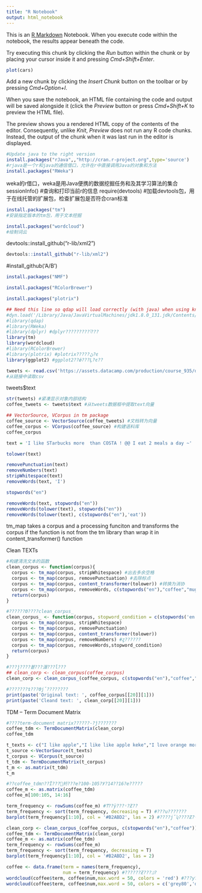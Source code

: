 ```yaml
---
title: "R Notebook"
output: html_notebook
---
```


This is an [R Markdown](http://rmarkdown.rstudio.com) Notebook. When you execute code within the notebook, the results appear beneath the code. 

Try executing this chunk by clicking the *Run* button within the chunk or by placing your cursor inside it and pressing *Cmd+Shift+Enter*. 

```r
plot(cars)
```

Add a new chunk by clicking the *Insert Chunk* button on the toolbar or by pressing *Cmd+Option+I*.

When you save the notebook, an HTML file containing the code and output will be saved alongside it (click the *Preview* button or press *Cmd+Shift+K* to preview the HTML file). 

The preview shows you a rendered HTML copy of the contents of the editor. Consequently, unlike *Knit*, *Preview* does not run any R code chunks. Instead, the output of the chunk when it was last run in the editor is displayed.

```r
#Update java to the right version
install.packages("rJava",,"http://cran.r-project.org",type='source')
#rjava是一个r和java的通信借口，允许在r中直接调用Java的对象和方法
install.packages("RWeka")
```
weka的r借口，weka是用Java便携的数据挖掘任务和及其学习算法的集合
sessionInfo()
#查询和打印当前r的信息
require(devtools)
#加载devtools包，用于在线托管的扩展包，检查扩展包是否符合cran标准

```r
install.packages("tm")
#安装指定版本的tm包，用于文本挖掘
```

```r
install.packages("wordcloud")
#绘制词云
```

devtools::install_github("r-lib/xml2")
```r
devtools::install_github("r-lib/xml2")
```

#install_github('A/B')

```r
install.packages("NMF")

```

```r
install.packages("RColorBrewer")
```

```r
install.packages("plotrix")
```

```r
## Need this line so qdap will load correctly (with java) when using knitr button. 
#dyn.load('/Library/Java/JavaVirtualMachines/jdk1.8.0_131.jdk/Contents/Home/jre/lib/server/libjvm.dylib')
#library(qdap)
#library(RWeka)
#library(dplyr) #dplyr?????????ݴ???
library(tm)
library(wordcloud)
#library(RColorBrewer)
#library(plotrix) #plotrix?????ڻ?ͼ
library(ggplot2) #ggplot2??ǿ???Ļ?ͼ??
```

```r
tweets <- read.csv('https://assets.datacamp.com/production/course_935/datasets/coffee.csv', stringsAsFactors = F) 
#从链接中读取csv
```

tweets$text


```r
str(tweets) #紧凑显示对象内部结构
coffee_tweets <- tweets$text #从tweets数据框中提取text向量

## VectorSource, VCorpus in tm package
coffee_source <- VectorSource(coffee_tweets) #文档转为向量
coffee_corpus <- VCorpus(coffee_source) #构建语料库
coffee_corpus
```


```r
text = 'I like STarbucks more  than COSTA ! @@ I eat 2 meals a day ~'
```

```r
tolower(text)
```
```r
removePunctuation(text)
removeNumbers(text)
stripWhitespace(text)
removeWords(text, 'I')
```

```r
stopwords("en")
```

```r
removeWords(text, stopwords("en"))
removeWords(tolower(text), stopwords("en"))
removeWords(tolower(text), c(stopwords("en"),'eat'))
```



tm_map takes a corpus and a processing funciton and transforms the corpus
if the function is not from the tm library than wrap it in content_transformer() function

Clean TEXTs
```r
#构建清洗文本的函数
clean_corpus <- function(corpus){
  corpus <- tm_map(corpus, stripWhitespace) #出去多余空格
  corpus <- tm_map(corpus, removePunctuation) #去除标点
  corpus <- tm_map(corpus, content_transformer(tolower)) #转换为消协
  corpus <- tm_map(corpus, removeWords, c(stopwords("en"),"coffee","mug")) #去除stopword，r会自动连接识别，并去除coffee，mug
  return(corpus)
}
```

```r
#??????ϴ????clean_corpus_ 
clean_corpus_ <- function(corpus, stopword_condition = c(stopwords('en'))){
  corpus <- tm_map(corpus, stripWhitespace)
  corpus <- tm_map(corpus, removePunctuation)
  corpus <- tm_map(corpus, content_transformer(tolower))
  corpus <- tm_map(corpus, removeNumbers) #ȥ??????
  corpus <- tm_map(corpus, removeWords,stopword_condition)
  return(corpus)
}
```


```r
#???ĵ????뵽???湹???ĺ???
## clean_corp <- clean_corpus(coffee_corpus)
clean_corp <- clean_corpus_(coffee_corpus, c(stopwords("en"),"coffee","mug"))
```

```r
#???????ȶ???ϴǰ????????
print(paste('Original text: ', coffee_corpus[[20]][1]))
print(paste('Cleand text: ', clean_corp[[20]][1]))
```

TDM -- Term Document Matrix
```r
#????term-document matrix??????-?ĵ???????
coffee_tdm <- TermDocumentMatrix(clean_corp)
coffee_tdm
```


```r
t_texts <- c("I like apple","I like like apple keke","I love orange more than apple")
t_source <-VectorSource(t_texts)
t_corpus <- VCorpus(t_source)
t_tdm <- TermDocumentMatrix(t_corpus)
t_m <- as.matrix(t_tdm)
t_m
```

```r
#??coffee_tdmת??Ϊ???󲢲鿴???е?100-105?У?14??16?е?????
coffee_m <- as.matrix(coffee_tdm)
coffee_m[100:105, 14:16]
```

```r
term_frequency <- rowSums(coffee_m) #ͳ??ÿ???ʵ?Ƶ??
term_frequency <- sort(term_frequency, decreasing = T) #???ս???????
barplot(term_frequency[1:10], col = '#B2ABD2', las = 2) #????ǰʮ????Ƶ?ʵ?????ͼ
```


```r
clean_corp <- clean_corpus_(coffee_corpus, c(stopwords("en"),"coffee"))
coffee_tdm <- TermDocumentMatrix(clean_corp)
coffee_m <- as.matrix(coffee_tdm)
term_frequency <- rowSums(coffee_m)
term_frequency <- sort(term_frequency, decreasing = T)
barplot(term_frequency[1:10], col = '#B2ABD2', las = 2)
```


```r
coffee <- data.frame(term = names(term_frequency), 
                     num = term_frequency) #??????Ƶ???ݿ? 
wordcloud(coffee$term, coffee$num,max.word = 50, colors = 'red') #???ƴ???ͼ????ɫΪ??ɫ??ͼƬ??ʾ????????Ϊ50????ɫΪ??ɫ??Ĭ???ǰ??ս????Ӵ???С??ʼ????
wordcloud(coffee$term, coffee$num,max.word = 50, colors = c('grey80','darkgoldenrod1','tomato'))#??????ɫ???ð?Ĭ????ɫ?ǴӸ??ݴ?Ƶ??С?????ġ????Գ??Ըı???ɫ˳?򿴿???ʲô?仯
```











